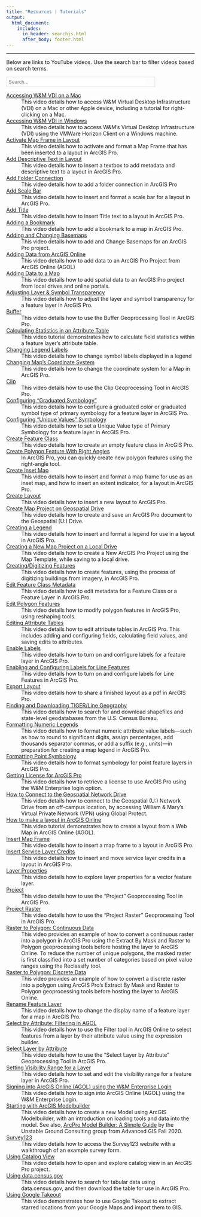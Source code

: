 ```yaml
---
title: "Resources | Tutorials"
output:
  html_document:
    includes:
      in_header: searchjs.html
      after_body: footer.html
---
```


***

Below are links to YouTube videos.
Use the search bar to filter videos based on search terms.

<!--
      Search bar
                      -->
<div class="search-bar" style="border:1px solid #DDD; width:396px;">
<p style="margin:5px;">
<i class="icon fa fa-search"></i>
<input type="text" id="myInput" onkeyup="updateSheet()" placeholder="Search..." style="border:none; padding:0; width:365px;">
</p>
</div>

<!--
      Definition List
                        -->
[Accessing W&M VDI on a Mac](https://www.youtube.com/watch?v=lG43GtH1Ta4&list=PLiOhBg8WdMaLx_cg5FmBEA0hUvnrsplKl&index=11&t=0s)
:   This video details how to access W&M Virtual Desktop Infrastructure (VDI) on a Mac or other Apple device, including a tutorial for right-clicking on a Mac.

[Accessing W&M VDI in Windows](https://youtu.be/pZh-fMoaV54)
:   This video details how to access W&M's Virtual Desktop Infrastructure (VDI) using the VMWare Horizon Client on a Windows machine.

[Activate Map Frame in Layout](https://www.youtube.com/watch?v=22C6Z1o7tx4&list=PLiOhBg8WdMaLx_cg5FmBEA0hUvnrsplKl&index=32&t=0s)
:   This video details how to activate and format a Map Frame that has been inserted to a layout in ArcGIS Pro.

[Add Descriptive Text in Layout](https://www.youtube.com/watch?v=HwiPvdB9MYk&list=PLiOhBg8WdMaLx_cg5FmBEA0hUvnrsplKl&index=35&t=0s)
:   This video details how to insert a textbox to add metadata and descriptive text to a layout in ArcGIS Pro.

[Add Folder Connection](https://www.youtube.com/watch?v=MidUYswWkAY&list=PLiOhBg8WdMaLx_cg5FmBEA0hUvnrsplKl&index=26&t=0s)
:   This video details how to add a folder connection in ArcGIS Pro

[Add Scale Bar](https://www.youtube.com/watch?v=zTMKtG0vYJU&list=PLiOhBg8WdMaLx_cg5FmBEA0hUvnrsplKl&index=37&t=0s)
:   This video details how to insert and format a scale bar for a layout in ArcGIS Pro.

[Add Title](https://www.youtube.com/watch?v=0_A7jY60XHk&list=PLiOhBg8WdMaLx_cg5FmBEA0hUvnrsplKl&index=38&t=0s)
:   This video details how to insert Title text to a layout in ArcGIS Pro.

[Adding a Bookmark](https://www.youtube.com/watch?v=A5mraMMJ5XQ&list=PLiOhBg8WdMaLx_cg5FmBEA0hUvnrsplKl&index=18&t=0s)
:   This video details how to add a bookmark to a map in ArcGIS Pro.

[Adding and Changing Basemaps](https://www.youtube.com/watch?v=yirLtlRfAeY&list=PLiOhBg8WdMaLx_cg5FmBEA0hUvnrsplKl&index=10&t=0s)
:   This video details how to add and Change Basemaps for an ArcGIS Pro project.

[Adding Data from ArcGIS Online](https://www.youtube.com/watch?v=d588gI3yjxY&list=PLiOhBg8WdMaLx_cg5FmBEA0hUvnrsplKl&index=2&t=0s)
:   This video details how to add data to an ArcGIS Pro Project from ArcGIS Online (AGOL)

[Adding Data to a Map](https://www.youtube.com/watch?v=CFyloFwjoZg&list=PLiOhBg8WdMaLx_cg5FmBEA0hUvnrsplKl&index=31&t=0s)
:   This video details how to add spatial data to an ArcGIS Pro project from local drives and online portals.

[Adjusting Layer & Symbol Transparency](https://www.youtube.com/watch?v=vc8jJmntHAg&list=PLiOhBg8WdMaLx_cg5FmBEA0hUvnrsplKl&index=8&t=0s)
:   This video details how to adjust the layer and symbol transparency for a feature layer in ArcGIS Pro.

[Buffer](https://www.youtube.com/watch?v=jG7kswGNbkc&list=PLiOhBg8WdMaLx_cg5FmBEA0hUvnrsplKl&index=30&t=0s)
:   This video details how to use the Buffer Geoprocessing Tool in ArcGIS Pro.

[Calculating Statistics in an Attribute Table](https://youtu.be/E_2oJNZ1GUM)
:   This video tutorial demonstrates how to calculate field statistics within a feature layer's attribute table.

[Changing Legend Labels](https://www.youtube.com/watch?v=YJ6Duz_o4zU&list=PLiOhBg8WdMaLx_cg5FmBEA0hUvnrsplKl&index=4&t=0s)
:   This video details how to change symbol labels displayed in a legend

[Changing Map's Coordinate System](https://www.youtube.com/watch?v=XuZkLrXfrlU&list=PLiOhBg8WdMaLx_cg5FmBEA0hUvnrsplKl&index=13&t=0s)
:   This video details how to change the coordinate system for a Map in ArcGIS Pro.

[Clip](https://www.youtube.com/watch?v=n-wHcqybu1I&list=PLiOhBg8WdMaLx_cg5FmBEA0hUvnrsplKl&index=29&t=0s)
:   This video details how to use the Clip Geoprocessing Tool in ArcGIS Pro.

[Configuring "Graduated Symbology"](https://www.youtube.com/watch?v=njPJIHeY7VI&list=PLiOhBg8WdMaLx_cg5FmBEA0hUvnrsplKl&index=9&t=0s)
:   This video details how to configure a graduated color or graduated symbol type of primary symbology for a feature layer in ArcGIS Pro.

[Configuring "Unique Values" Symbology](https://www.youtube.com/watch?v=8_Wv_K9cfOg&list=PLiOhBg8WdMaLx_cg5FmBEA0hUvnrsplKl&index=6&t=0s)
:   This video details how to set a Unique Value type of Primary Symbology for a feature layer in ArcGIS Pro.

[Create Feature Class](https://www.youtube.com/watch?v=4HrYC-L8cBE&list=PLiOhBg8WdMaLx_cg5FmBEA0hUvnrsplKl&index=48&t=0s)
:   This video details how to create an empty feature class in ArcGIS Pro.

[Create Polygon Feature With Right Angles](https://youtu.be/-8zXqWSKIa0)
:   In ArcGIS Pro, you can quickly create new polygon features using the right-angle tool.

[Create Inset Map](https://www.youtube.com/watch?v=GASt9vWAZhA&list=PLiOhBg8WdMaLx_cg5FmBEA0hUvnrsplKl&index=33&t=0s)
:   This video details how to insert and format a map frame for use as an inset map, and how to insert an extent indicator, for a layout in ArcGIS Pro.

[Create Layout](https://www.youtube.com/watch?v=cB0PRHC3MWM&list=PLiOhBg8WdMaLx_cg5FmBEA0hUvnrsplKl&index=40&t=0s)
:   This video details how to insert a new layout to ArcGIS Pro.

[Create Map Project on Geospatial Drive](https://www.youtube.com/watch?v=HojjOPwneJw&list=PLiOhBg8WdMaLx_cg5FmBEA0hUvnrsplKl&index=3&t=0s)
:   This video details how to create and save an ArcGIS Pro document to the Geospatial (U:) Drive.

[Creating a Legend](https://www.youtube.com/watch?v=KDkb7VSDShU&list=PLiOhBg8WdMaLx_cg5FmBEA0hUvnrsplKl&index=34&t=0s)
:   This video details how to insert and format a legend for use in a layout in ArcGIS Pro.

[Creating a New Map Project on a Local Drive](https://www.youtube.com/watch?v=RnAtZFVer0I&list=PLiOhBg8WdMaLx_cg5FmBEA0hUvnrsplKl&index=28&t=0s)
:   This video details how to create a New ArcGIS Pro Project using the Map Template, while saving to a local drive.

[Creating/Digitizing Features](https://www.youtube.com/watch?v=2S2OVYpKLKc&list=PLiOhBg8WdMaLx_cg5FmBEA0hUvnrsplKl&index=47&t=0s)
:   This video details how to create features, using the process of digitizing buildings from imagery, in ArcGIS Pro.

[Edit Feature Class Metadata](https://www.youtube.com/watch?v=sn0SthObvYU&list=PLiOhBg8WdMaLx_cg5FmBEA0hUvnrsplKl&index=46&t=0s)
:   This video details how to edit metadata for a Feature Class or a Feature Layer in ArcGIS Pro.

[Edit Polygon Features](https://www.youtube.com/watch?v=rHaiyM3yyG0&list=PLiOhBg8WdMaLx_cg5FmBEA0hUvnrsplKl&index=45&t=0s)
:    This video details how to modify polygon features in ArcGIS Pro, using reshaping tools.

[Editing Attribute Tables](https://www.youtube.com/watch?v=molt6hCx5TA&list=PLiOhBg8WdMaLx_cg5FmBEA0hUvnrsplKl&index=17&t=0s)
:   This video details how to edit attribute tables in ArcGIS Pro. This includes adding and configuring fields, calculating field values, and saving edits to attributes.

[Enable Labels](https://www.youtube.com/watch?v=pOlNALeldCU&list=PLiOhBg8WdMaLx_cg5FmBEA0hUvnrsplKl&index=15&t=0s)
:   This video details how to turn on and configure labels for a feature layer in ArcGIS Pro.

[Enabling and Configuring Labels for Line Features](https://www.youtube.com/watch?v=XEQcKiIzguA&list=PLiOhBg8WdMaLx_cg5FmBEA0hUvnrsplKl&index=7&t=0s)
:   This video details how to turn on and configure labels for Line Features in ArcGIS Pro.

[Export Layout](https://www.youtube.com/watch?v=CbzCFV3vDzU&list=PLiOhBg8WdMaLx_cg5FmBEA0hUvnrsplKl&index=39&t=0s)
:   This video details how to share a finished layout as a pdf in ArcGIS Pro.

[Finding and Downloading TIGER/Line Geography](https://www.youtube.com/watch?v=1OyRJ0TY0C4&list=PLiOhBg8WdMaLx_cg5FmBEA0hUvnrsplKl&index=43&t=0s)
:   This video details how to search for and download shapefiles and state-level geodatabases from the U.S. Census Bureau.

[Formatting Numeric Legends](https://youtu.be/V3c4nOQwJRk)
:   This video details how to format numeric attribute value labels---such as how to round to significant digits, assign percentages, add thousands separator commas, or add a suffix (e.g., units)---in preparation for creating a map legend in ArcGIS Pro.

[Formatting Point Symbology](https://www.youtube.com/watch?v=7WhX9Matx5A&list=PLiOhBg8WdMaLx_cg5FmBEA0hUvnrsplKl&index=16&t=0s)
:   This video details how to format symbology for point feature layers in ArcGIS Pro.

[Getting License for ArcGIS Pro](https://www.youtube.com/watch?v=m00xLPt5vxw&list=PLiOhBg8WdMaLx_cg5FmBEA0hUvnrsplKl&index=21&t=0s)
:   This video details how to retrieve a license to use ArcGIS Pro using the W&M Enterprise login option.

[How to Connect to the Geospatial Network Drive](https://youtu.be/CIj_Ykl-vyM)
:   This video details how to connect to the Geospatial (U:) Network Drive from an off-campus location, by accessing William & Mary's Virtual Private Network (VPN) using Global Protect.

[How to make a layout in ArcGIS Online](https://youtu.be/i0TlNfeJ2Aw)
:   This video tutorial demonstrates how to create a layout from a Web Map in ArcGIS Online (AGOL).

[Insert Map Frame](https://www.youtube.com/watch?v=I7DBm_i3-zE&list=PLiOhBg8WdMaLx_cg5FmBEA0hUvnrsplKl&index=36&t=0s)
:   This video details how to insert a map frame to a layout in ArcGIS Pro.

[Insert Service Layer Credits](https://www.youtube.com/watch?v=efeJpbwpPNs&list=PLiOhBg8WdMaLx_cg5FmBEA0hUvnrsplKl&index=42&t=0s)
:    This video details how to insert and move service layer credits in a layout in ArcGIS Pro.

[Layer Properties](https://www.youtube.com/watch?v=XwBTt6GIo6U&list=PLiOhBg8WdMaLx_cg5FmBEA0hUvnrsplKl&index=14&t=0s)
:   This video details how to explore layer properties for a vector feature layer.

[Project](https://www.youtube.com/watch?v=0Kmy-ryzUQE&list=PLiOhBg8WdMaLx_cg5FmBEA0hUvnrsplKl&index=23&t=0s)
:   This video details how to use the "Project" Geoprocessing Tool in ArcGIS Pro.

[Project Raster](https://www.youtube.com/watch?v=rzGPRB-hUig&list=PLiOhBg8WdMaLx_cg5FmBEA0hUvnrsplKl&index=12&t=0s)
:   This video details how to use the "Project Raster" Geoprocessing Tool in ArcGIS Pro.

[Raster to Polygon: Continuous Data](https://youtu.be/47p5Bh9dY8A)
:   This video provides an example of how to convert a continuous raster into a polygon in ArcGIS Pro using the Extract By Mask and Raster to Polygon geoprocessing tools before hosting the layer to ArcGIS Online.
    To reduce the number of unique polygons, the masked raster is first classified into a set number of categories based on pixel value ranges using the Reclassify tool.

[Raster to Polygon: Discrete Data](https://youtu.be/4Z35iDIp2jw)
:   This video provides an example of how to convert a discrete raster into a polygon using ArcGIS Pro's Extract By Mask and Raster to Polygon geoprocessing tools before hosting the layer to ArcGIS Online.

[Rename Feature Layer](https://www.youtube.com/watch?v=dBW0DEk5WSE&list=PLiOhBg8WdMaLx_cg5FmBEA0hUvnrsplKl&index=41&t=0s)
:   This video details how to change the display name of a feature layer for a map in ArcGIS Pro.

[Select by Attribute: Filtering in AGOL](https://youtu.be/CToxr2zFzR4)
:   This video details how to use the Filter tool in ArcGIS Online to select features from a layer by their attribute value using the expression builder.

[Select Layer by Attribute](https://www.youtube.com/watch?v=uYgSRd3ppuc&list=PLiOhBg8WdMaLx_cg5FmBEA0hUvnrsplKl&index=22&t=0s)
:   This video details how to use the "Select Layer by Attribute" Geoprocessing Tool in ArcGIS Pro.

[Setting Visibility Range for a Layer](https://www.youtube.com/watch?v=zkvTdGaBafA&list=PLiOhBg8WdMaLx_cg5FmBEA0hUvnrsplKl&index=44&t=0s)
:   This video details how to set and edit the visibility range for a feature layer in ArcGIS Pro.

[Signing into ArcGIS Online (AGOL) using the W&M Enterprise Login](https://www.youtube.com/watch?v=x07Xyoe0d2k&list=PLiOhBg8WdMaLx_cg5FmBEA0hUvnrsplKl&index=27&t=0s)
:   This video details how to sign into ArcGIS Online (AGOL) using the W&M Enterprise Login.

[Starting with ArcGIS Modelbuilder](https://www.youtube.com/watch?v=KtgAQXEJLHk&list=PLiOhBg8WdMaLx_cg5FmBEA0hUvnrsplKl&index=24&t=0s)
:   This video details how to create a new Model using ArcGIS Modelbuilder, with an introduction on loading tools and data into the model.
    See also, [ArcPro Model Builder: A Simple Guide](https://unstable-ground-consulting.github.io/Landslide-Susceptibility/How-To/) by the Unstable Ground Consulting group from Advanced GIS Fall 2020.

[Survey123](https://www.youtube.com/watch?v=J8a6ANcgvnU&list=PLiOhBg8WdMaLx_cg5FmBEA0hUvnrsplKl&index=20&t=0s)
:   This video details how to access the Survey123 website with a walkthrough of an example survey form.

[Using Catalog View](https://www.youtube.com/watch?v=YJ6Duz_o4zU&list=PLiOhBg8WdMaLx_cg5FmBEA0hUvnrsplKl&index=4&t=0s)
:   This video details how to open and explore catalog view in an ArcGIS Pro project.

[Using data.census.gov](https://www.youtube.com/watch?v=8Cebi_fUwFM&list=PLiOhBg8WdMaLx_cg5FmBEA0hUvnrsplKl&index=49&t=0s)
:   This video details how to search for tabular data using data.census.gov, and then download the table for use in ArcGIS Pro.

[Using Google Takeout](https://youtu.be/W7sAHmQTxmA)
:   This video demonstrates how to use Google Takeout to extract starred locations from your Google Maps and import them to GIS.
